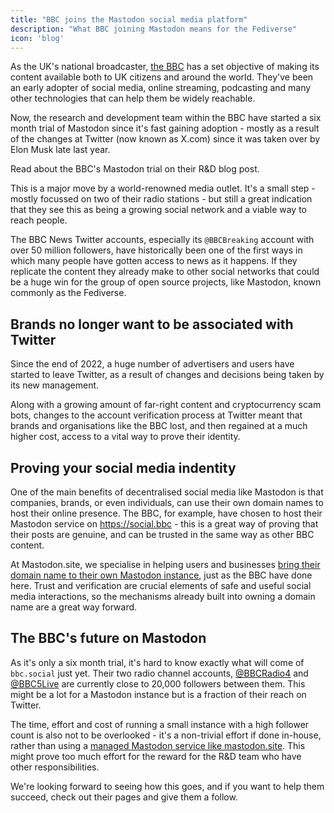 ```yaml
---
title: "BBC joins the Mastodon social media platform"
description: "What BBC joining Mastodon means for the Fediverse"
icon: 'blog'
---
```


As the UK's national broadcaster, [the BBC](https://www.bbc.co.uk) has a set objective of making its content available both to UK citizens and around the world. They've been an early adopter of social media, online streaming, podcasting and many other technologies that can help them be widely reachable.

Now, the research and development team within the BBC have started a six month trial of Mastodon since it's fast gaining adoption - mostly as a result of the changes at Twitter (now known as X.com) since it was taken over by Elon Musk late last year.

<Card title="What the BBC said" icon="link" iconType="duotone" href="https://www.bbc.com/rd/blog/2023-07-mastodon-distributed-decentralised-fediverse-activitypub">
Read about the BBC's Mastodon trial on their R&D blog post.
</Card>

This is a major move by a world-renowned media outlet. It's a small step - mostly focussed on two of their radio stations - but still a great indication that they see this as being a growing social network and a viable way to reach people.

The BBC News Twitter accounts, especially its `@BBCBreaking` account with over 50 million followers, have historically been one of the first ways in which many people have gotten access to news as it happens. If they replicate the content they already make to other social networks that could be a huge win for the group of open source projects, like Mastodon, known commonly as the Fediverse.

## Brands no longer want to be associated with Twitter

Since the end of 2022, a huge number of advertisers and users have started to leave Twitter, as a result of changes and decisions being taken by its new management.

Along with a growing amount of far-right content and cryptocurrency scam bots, changes to the account verification process at Twitter meant that brands and organisations like the BBC lost, and then regained at a much higher cost, access to a vital way to prove their identity.

## Proving your social media indentity

One of the main benefits of decentralised social media like Mastodon is that companies, brands, or even individuals, can use their own domain names to host their online presence. The BBC, for example, have chosen to host their Mastodon service on https://social.bbc - this is a great way of proving that their posts are genuine, and can be trusted in the same way as other BBC content.

At Mastodon.site, we specialise in helping users and businesses [bring their domain name to their own Mastodon instance](/managed-instance/domain-name), just as the BBC have done here. Trust and verification are crucial elements of safe and useful social media interactions, so the mechanisms already built into owning a domain name are a great way forward.

## The BBC's future on Mastodon

As it's only a six month trial, it's hard to know exactly what will come of `bbc.social` just yet. Their two radio channel accounts, [@BBCRadio4](https://social.bbc/@BBCRadio4) and [@BBC5Live](https://social.bbc/@BBC5Live) are currently close to 20,000 followers between them. This might be a lot for a Mastodon instance but is a fraction of their reach on Twitter.

The time, effort and cost of running a small instance with a high follower count is also not to be overlooked - it's a non-trivial effort if done in-house, rather than using a [managed Mastodon service like mastodon.site](/mastodon-instances). This might prove too much effort for the reward for the R&D team who have other responsibilities.

We're looking forward to seeing how this goes, and if you want to help them succeed, check out their pages and give them a follow.

<Snippet file="packages.mdx" />